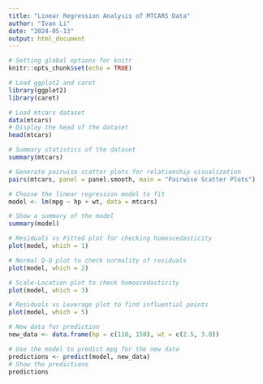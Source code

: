 ```yaml
---
title: "Linear Regression Analysis of MTCARS Data"
author: "Ivan Li"
date: "2024-05-13"
output: html_document
---
```


```r
# Setting global options for knitr
knitr::opts_chunk$set(echo = TRUE)
```

```r
# Load ggplot2 and caret
library(ggplot2)
library(caret)

# Load mtcars dataset
data(mtcars)
# Display the head of the dataset
head(mtcars)

```

```r
# Summary statistics of the dataset
summary(mtcars)

# Generate pairwise scatter plots for relationship visualization
pairs(mtcars, panel = panel.smooth, main = "Pairwise Scatter Plots")

# Choose the linear regression model to fit
model <- lm(mpg ~ hp + wt, data = mtcars)

# Show a summary of the model
summary(model)

# Residuals vs Fitted plot for checking homoscedasticity
plot(model, which = 1)

# Normal Q-Q plot to check normality of residuals
plot(model, which = 2)

# Scale-Location plot to check homoscedasticity
plot(model, which = 3)

# Residuals vs Leverage plot to find influential points
plot(model, which = 5)

# New data for prediction
new_data <- data.frame(hp = c(110, 150), wt = c(2.5, 3.0))

# Use the model to predict mpg for the new data
predictions <- predict(model, new_data)
# Show the predictions
predictions

```


